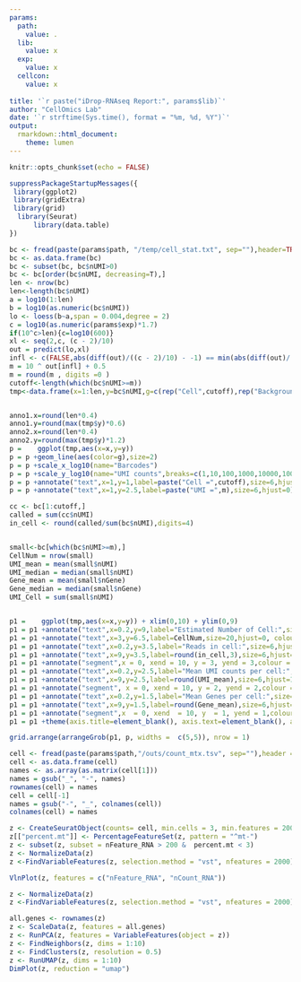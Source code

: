 ```yaml
---
params:
  path:
    value: .
  lib:
    value: x
  exp:
    value: x
  cellcon:
    value: x
  
title: '`r paste("iDrop-RNAseq Report:", params$lib)`'
author: "CellOmics Lab"
date: '`r strftime(Sys.time(), format = "%m, %d, %Y")`'
output:
  rmarkdown::html_document:
    theme: lumen
---
```


```r
knitr::opts_chunk$set(echo = FALSE)
```

```r
suppressPackageStartupMessages({
 library(ggplot2)
 library(gridExtra)
 library(grid)
  library(Seurat)
      library(data.table)
})


```


```r
bc <- fread(paste(params$path, "/temp/cell_stat.txt", sep=""),header=TRUE)
bc <- as.data.frame(bc)
bc <- subset(bc, bc$nUMI>0)
bc <- bc[order(bc$nUMI, decreasing=T),]
len <- nrow(bc)
len<-length(bc$nUMI)
a = log10(1:len)
b = log10(as.numeric(bc$nUMI))
lo <- loess(b~a,span = 0.004,degree = 2)
c = log10(as.numeric(params$exp)*1.7)
if(10^c>len){c=log10(600)}
xl <- seq(2,c, (c - 2)/10)
out = predict(lo,xl)
infl <- c(FALSE,abs(diff(out)/((c - 2)/10) - -1) == min(abs(diff(out)/((c - 2)/10)- -1)))
m = 10 ^ out[infl] + 0.5
m = round(m , digits =0 )
cutoff<-length(which(bc$nUMI>=m))
tmp<-data.frame(x=1:len,y=bc$nUMI,g=c(rep("Cell",cutoff),rep("Background",len-cutoff)))


anno1.x=round(len*0.4)
anno1.y=round(max(tmp$y)*0.6)
anno2.x=round(len*0.4)
anno2.y=round(max(tmp$y)*1.2)
p =    ggplot(tmp,aes(x=x,y=y))
p = p +geom_line(aes(color=g),size=2)
p = p +scale_x_log10(name="Barcodes")
p = p +scale_y_log10(name="UMI counts",breaks=c(1,10,100,1000,10000,100000),labels=c(1,10,100,"1k","10K","100K"))
p = p +annotate("text",x=1,y=1,label=paste("Cell =",cutoff),size=6,hjust=0)
p = p +annotate("text",x=1,y=2.5,label=paste("UMI =",m),size=6,hjust=0) + labs(color="")

cc <- bc[1:cutoff,]
called = sum(cc$nUMI)
in_cell <- round(called/sum(bc$nUMI),digits=4)


small<-bc[which(bc$nUMI>=m),]
CellNum = nrow(small)
UMI_mean = mean(small$nUMI)
UMI_median = median(small$nUMI)
Gene_mean = mean(small$nGene)
Gene_median = median(small$nGene)
UMI_Cell = sum(small$nUMI)


p1 =    ggplot(tmp,aes(x=x,y=y)) + xlim(0,10) + ylim(0,9)
p1 = p1 +annotate("text",x=0.2,y=9,label="Estimated Number of Cell:",size=10,hjust=0)
p1 = p1 +annotate("text",x=3,y=6.5,label=CellNum,size=20,hjust=0, colour="orange")
p1 = p1 +annotate("text",x=0.2,y=3.5,label="Reads in cell:",size=6,hjust=0)
p1 = p1 +annotate("text",x=9,y=3.5,label=round(in_cell,3),size=6,hjust=1)
p1 = p1 +annotate("segment",x = 0, xend = 10, y = 3, yend = 3,colour = "green")
p1 = p1 +annotate("text",x=0.2,y=2.5,label="Mean UMI counts per cell:",size=6,hjust=0)
p1 = p1 +annotate("text",x=9,y=2.5,label=round(UMI_mean),size=6,hjust=1)
p1 = p1 +annotate("segment", x = 0, xend = 10, y = 2, yend = 2,colour = "green")
p1 = p1 +annotate("text",x=0.2,y=1.5,label="Mean Genes per cell:",size=6,hjust=0)
p1 = p1 +annotate("text",x=9,y=1.5,label=round(Gene_mean),size=6,hjust=1)
p1 = p1 +annotate("segment",x  = 0, xend  = 10, y  = 1, yend = 1,colour = "green")
p1 = p1 +theme(axis.title=element_blank(), axis.text=element_blank(), axis.ticks=element_blank(),panel.background = element_blank(), panel.grid.major=element_blank(),panel.grid.minor = element_blank())

```


```r
grid.arrange(arrangeGrob(p1, p, widths =  c(5,5)), nrow = 1)
```

```r
cell <- fread(paste(params$path,"/outs/count_mtx.tsv", sep=""),header = T)
cell <- as.data.frame(cell)
names <- as.array(as.matrix(cell[1]))
names = gsub("_", "-", names)
rownames(cell) = names
cell = cell[-1]
names = gsub("-", "_", colnames(cell))
colnames(cell) = names

z <- CreateSeuratObject(counts= cell, min.cells = 3, min.features = 200)
z[["percent.mt"]] <- PercentageFeatureSet(z, pattern = "^mt-")
z <- subset(z, subset = nFeature_RNA > 200 &  percent.mt < 3)
z <- NormalizeData(z)
z <-FindVariableFeatures(z, selection.method = "vst", nfeatures = 2000)

VlnPlot(z, features = c("nFeature_RNA", "nCount_RNA"))
```
```r
z <- NormalizeData(z)
z <-FindVariableFeatures(z, selection.method = "vst", nfeatures = 2000)

all.genes <- rownames(z)
z <- ScaleData(z, features = all.genes)
z <- RunPCA(z, features = VariableFeatures(object = z))
z <- FindNeighbors(z, dims = 1:10)
z <- FindClusters(z, resolution = 0.5)
z <- RunUMAP(z, dims = 1:10)
DimPlot(z, reduction = "umap")

```



